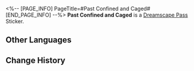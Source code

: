 <%-- [PAGE_INFO]
PageTitle=#Past Confined and Caged#
[END_PAGE_INFO] --%>
{{Stub|Location information}}
{{Item Infobox
|id          = 224010
|image       = Dreamscape Pass Sticker Past Confined and Caged.png
|type        = Dreamscape Pass Sticker
|type2       = Stars of Morning and Night Stickers
|invCategory = 
|rarity      = 4
|effect      = 
|description = Digital stickers that can be used to decorate the pages of the Dreamtour Handbook. They come in many different styles.
|source1     = [[Unlocked by Default]]
}}
{{Description|In a perfect world, we're all birds in a cage.}}
'''Past Confined and Caged''' is a [[Dreamscape Pass]] Sticker.

==Other Languages==
{{Other Languages
|en   = Past Confined and Caged
|zhs  = 身陷樊笼的往昔
|zht  = 身陷樊籠的往昔
|ja   = 囚われの身の過去
|ko   = 새장에 갇힌 과거
|es   = Pasado enjaulado
|fr   = Passé enchaîné
|ru   = Заключённое в клетку прошлое
|th   = อดีตที่ติดอยู่ในกรง
|vi   = Quá Khứ Bị Nhốt Trong Lồng
|de   = Vergangenheit im Käfig
|id   = Past Confined and Caged
|pt   = Passado Confinado e Enjaulado
}}

==Change History==
{{Change History|2.2}}